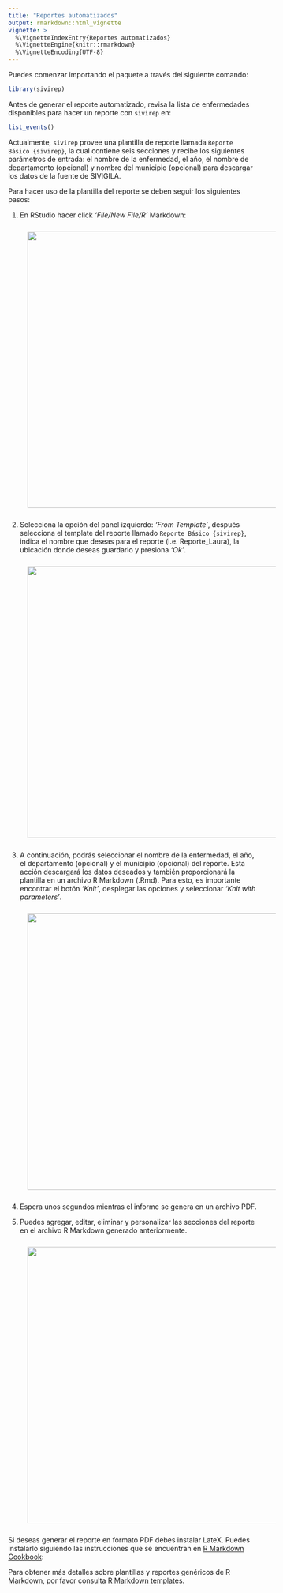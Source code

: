 ```yaml
---
title: "Reportes automatizados"
output: rmarkdown::html_vignette
vignette: >
  %\VignetteIndexEntry{Reportes automatizados}
  %\VignetteEngine{knitr::rmarkdown}
  %\VignetteEncoding{UTF-8}
---
```


Puedes comenzar importando el paquete a través del siguiente comando:

```r
library(sivirep)
```

Antes de generar el reporte automatizado, revisa la lista de
enfermedades disponibles para hacer un reporte con `sivirep` en:

```r
list_events()
```

Actualmente, `sivirep` provee una plantilla de reporte llamada
`Reporte Básico {sivirep}`, la cual contiene seis secciones y recibe los
siguientes parámetros de entrada: el nombre de la enfermedad, el año, el
nombre de departamento (opcional) y nombre del municipio (opcional) para
descargar los datos de la fuente de SIVIGILA.

Para hacer uso de la plantilla del reporte se deben seguir los
siguientes pasos:

1.  En RStudio hacer click *'File/New File/R'* Markdown:

![](../man/figures/file_rmarkdown.png){.rmarkdown-img align="center"
style="margin-left: 2.8em; margin-top: 0.8em; margin-bottom: 0.8em;"
width="560"}

2.  Selecciona la opción del panel izquierdo: *'From Template'*, después
    selecciona el template del reporte llamado
    `Reporte Básico {sivirep}`, indica el nombre que deseas para el
    reporte (i.e. Reporte_Laura), la ubicación donde deseas guardarlo y
    presiona *'Ok'*.

![](../man/figures/reporte_basico.png){.rmarkdown-img align="center"
style="margin-left: 2.8em; margin-top: 0.8em; margin-bottom: 0.8em;"
width="550"}

3.  A continuación, podrás seleccionar el nombre de la enfermedad, el
    año, el departamento (opcional) y el municipio (opcional) del
    reporte. Esta acción descargará los datos deseados y también
    proporcionará la plantilla en un archivo R Markdown (.Rmd). Para
    esto, es importante encontrar el botón *'Knit'*, desplegar las
    opciones y seleccionar *'Knit with parameters'*.

![](../man/figures/button_knit.png){.rmarkdown-img align="center"
style="margin-left: 2.8em; margin-top: 0.8em; margin-bottom: 0.8em;"
width="560"}

4.  Espera unos segundos mientras el informe se genera en un archivo
    PDF.

5.  Puedes agregar, editar, eliminar y personalizar las secciones del
    reporte en el archivo R Markdown generado anteriormente.

![](../man/figures/editable_rmarkdown.png){.rmarkdown-img align="center"
style="margin-left: 2.8em; margin-top: 0.8em; margin-bottom: 0.8em;"
width="560"}

Si deseas generar el reporte en formato PDF debes instalar LateX. Puedes instalarlo siguiendo las instrucciones que se
encuentran en [R Markdown Cookbook](https://bookdown.org/yihui/rmarkdown-cookbook/install-latex.html):

Para obtener más detalles sobre plantillas y reportes genéricos de R
Markdown, por favor consulta [R Markdown templates](https://rstudio.github.io/rstudio-extensions/rmarkdown_templates.html).
